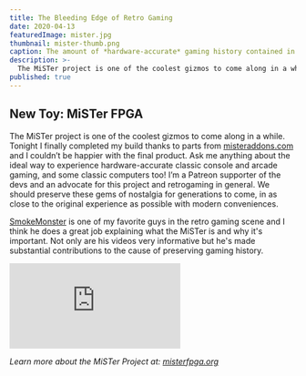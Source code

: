 ```yaml
---
title: The Bleeding Edge of Retro Gaming
date: 2020-04-13
featuredImage: mister.jpg
thumbnail: mister-thumb.png
caption: The amount of *hardware-accurate* gaming history contained in this little box is astounding
description: >-
  The MiSTer project is one of the coolest gizmos to come along in a while. 
published: true
---
```


## New Toy: MiSTer FPGA

The MiSTer project is one of the coolest gizmos to come along in a while. Tonight I finally completed my build thanks to parts from [misteraddons.com](https://misteraddons.com) and I couldn’t be happier with the final product. Ask me anything about the ideal way to experience hardware-accurate classic console and arcade gaming, and some classic computers too! I’m a Patreon supporter of the devs and an advocate for this project and retrogaming in general. We should preserve these gems of nostalgia for generations to come, in as close to the original experience as possible with modern conveniences.

[SmokeMonster](https://www.youtube.com/channel/UCskJUZ8X__mwcoU9HvGKCMg) is one of my favorite guys in the retro gaming scene and I think he does a great job explaining what the MiSTer is and why it's important. Not only are his videos very informative but he's made substantial contributions to the cause of preserving gaming history.

<div className="mb-4 youtube">
    <iframe 
        src="https://www.youtube.com/embed/igiVHfBzX8w" 
        frameborder="0" 
        allow="accelerometer; autoplay; clipboard-write; encrypted-media; gyroscope; picture-in-picture" 
        allowfullscreen
    ></iframe>
</div>

_Learn more about the MiSTer Project at: [misterfpga.org](https://misterfpga.org)_



